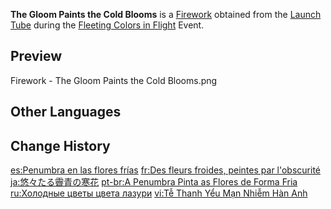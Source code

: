 {{Item Infobox
|id           = 223003
|image        = Item The Gloom Paints the Cold Blooms.png
|type         = Fireworks
|quality      = 3
|effect       = Color: Standard Model<br>Size: ×1.0<br>Height: 14<br>Spread: ×1.0
|description  = A classic firework the color of the skies just after rain. Its flaming flower glows when released, displaying unique petal morphologies.
|source1      = [[Fleeting Colors in Flight]] Event: [[Launch Tube]]
|source2      = {{Sold By|The Gloom Paints the Cold Blooms}}
}}
'''The Gloom Paints the Cold Blooms''' is a [[Firework]] obtained from the [[Launch Tube]] during the [[Fleeting Colors in Flight]] Event.

==Preview==
<gallery>
Firework - The Gloom Paints the Cold Blooms.png
</gallery>

==Other Languages==
{{Other Languages
|en      = The Gloom Paints the Cold Blooms
|zhs     = 霁青杳漫染寒英
|zhs_rm  = Jìqīng Yǎo Màn Rǎn Hán Yīng
|zht     = 霽青杳漫染寒英
|zht_rm  = Jìqīng Yǎo Màn Rǎn Hán Yīng
|zh_tl   = The After-Rain Blue Vastness Dyes the Cold Flowers
|zh_note = {{zh|s=霁青|t=霽青|rm=jìqīng}} refers to a specific shade of blue used in glazed Chinese pottery, meant to evoke clear skies after the rain or snow. The glaze can be seen in historical artifacts such as {{w|zh:霁青描金游鱼转心瓶|this vase from the Qing Dynasty}}.
|ja      = 悠々たる霽青の寒花
|ja_rm   = Yuuyuu taru Seisei no Kanka{{Assumed}}
|ja_tl   = Distant Sky-Blue Winter Blooms
|ko      = 제청색(霽靑色)에 물드는 겨울꽃
|ko_tl   = Winter Flower Dyed With After-Rain Blue
|es      = Penumbra en las flores frías
|es_tl   = Gloom in the Cold Flowers
|fr      = Des fleurs froides, peintes par l'obscurité
|fr_tl   = Cold Flowers, Painted by Gloom
|ru      = Холодные цветы цвета лазури
|ru_tl   = Cold Flowers of Azure Color
|th      = ความเศร้าหมองที่แผ่ซ่านความหนาวเหน็บ
|th_rm   = 
|th_tl   = 
|vi      = Tễ Thanh Yểu Mạn Nhiễm Hàn Anh
|vi_tl   = 
|de      = Kalte Blüten leuchten im Winterschnee
|de_tl   = Cold Flowers Light Up in the Winter Snow
|id      = The Gloom Paints the Cold Blooms
|pt      = A Penumbra Pinta o Desabrochar Frio
|pt_tl   = 
|tr      = Kasvetli Alacakaranlık Çiçekleri
|tr_tl   = 
|it      = Freddi sono i fiori dipinti dall'oscurità
|it_tl   = 
}}

==Change History==
{{Change History|2.4}}

[[es:Penumbra en las flores frías]]
[[fr:Des fleurs froides, peintes par l'obscurité]]
[[ja:悠々たる霽青の寒花]]
[[pt-br:A Penumbra Pinta as Flores de Forma Fria]]
[[ru:Холодные цветы цвета лазури]]
[[vi:Tễ Thanh Yểu Mạn Nhiễm Hàn Anh]]